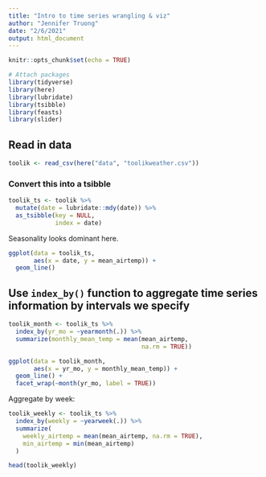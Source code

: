 ```yaml
---
title: "Intro to time series wrangling & viz"
author: "Jennifer Truong"
date: "2/6/2021"
output: html_document
---
```


```r
knitr::opts_chunk$set(echo = TRUE)

# Attach packages
library(tidyverse)
library(here)
library(lubridate)
library(tsibble)
library(feasts)
library(slider)
```

## Read in data
```r
toolik <- read_csv(here("data", "toolikweather.csv"))
```
### Convert this into a tsibble

```r
toolik_ts <- toolik %>%
  mutate(date = lubridate::mdy(date)) %>%
  as_tsibble(key = NULL,
             index = date)
```

Seasonality looks dominant here.

```r
ggplot(data = toolik_ts,
       aes(x = date, y = mean_airtemp)) +
  geom_line()
```

## Use `index_by()` function to aggregate time series information by intervals we specify

```r
toolik_month <- toolik_ts %>%
  index_by(yr_mo = ~yearmonth(.)) %>%
  summarize(monthly_mean_temp = mean(mean_airtemp,
                                     na.rm = TRUE))

ggplot(data = toolik_month,
       aes(x = yr_mo, y = monthly_mean_temp)) +
  geom_line() +
  facet_wrap(~month(yr_mo, label = TRUE))
```
Aggregate by week:
```r
toolik_weekly <- toolik_ts %>%
  index_by(weekly = ~yearweek(.)) %>%
  summarize(
    weekly_airtemp = mean(mean_airtemp, na.rm = TRUE),
    min_airtemp = min(mean_airtemp)
  )

head(toolik_weekly)
```

